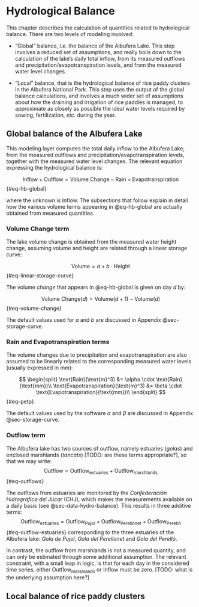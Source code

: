 # Hydrological Balance

This chapter describes the calculation of quantities related to hydrological balance. There are two levels of modeling involved:

-   "Global" balance, *i.e.* the balance of the Albufera Lake. This step involves a reduced set of assumptions, and really boils down to the calculation of the lake's daily total inflow, from its measured outflows and precipitation/evapotranspiration levels, and from the measured water level changes.

-   "Local" balance, that is the hydrological balance of rice paddy clusters in the Albufera National Park. This step uses the output of the global balance calculations, and involves a much wider set of assumptions about how the draining and irrigation of rice paddies is managed, to approximate as closely as possible the ideal water levels required by sowing, fertilization, *etc.* during the year.

## Global balance of the Albufera Lake

This modeling layer computes the total daily inflow to the Albufera Lake, from the measured outflows and precipitation/evapotranspiration levels, together with the measured water level changes. The relevant equation expressing the hydrological balance is:

$$
\text{Inflow} + \text{Outflow} = \text{Volume Change} - \text{Rain} + \text{Evapotranspiration}
$$ {#eq-hb-global}

where the unknown is $\text{Inflow}$. The subsections that follow explain in detail how the various volume terms appearing in @eq-hb-global are actually obtained from measured quantities.

### $\text{Volume Change}$ term

The lake volume change is obtained from the measured water height change, 
assuming volume and height are related through a linear storage curve:

$$
\text{Volume} = a+b\cdot \text{Height}
$$ {#eq-linear-storage-curve}

The volume *change* that appears in @eq-hb-global is given on day 
$d$ by:

$$
\text{Volume Change} (d)=\text{Volume}(d+1)-\text{Volume}(d)
$$ {#eq-volume-change}

The default values used for $a$ and $b$ are discussed in Appendix 
@sec-storage-curve. 

### $\text{Rain and Evapotranspiration}$ terms

The volume changes due to precipitation and evapotranspiration are also assumed
to be linearly related to the corresponding measured water levels (usually 
expressed in $\text{mm}$):

$$
\begin{split}
\text{Rain}(\text{m}^3) &= \alpha \cdot \text{Rain}(\text{mm})\\
\text{Evapotranspiration}(\text{m}^3) &= \beta \cdot \text{Evapotranspiration}(\text{mm})\\
\end{split}
$$ {#eq-petp}

The default values used by the software $\alpha$ and $\beta$ are discussed in 
Appendix @sec-storage-curve.

### $\text{Outflow}$ term

The Albufera lake has two sources of outflow, namely estuaries (*golas*) and 
enclosed marshlands (*tancats*) [TODO: are these terms appropriate?], so that we
may write:
$$
\text{Outflow} = \text{Outflow}_{\text {estuaries}}+ \text{Outflow}_{\text {marshlands}}
$$ {#eq-outflows}

The outflows from estuaries are monitored by the 
*Confederación Hidrográfica del Júcar* (CHJ), which makes the measurements 
available on a daily basis (see @sec-data-hydro-balance). This results in three 
additive terms:
$$
\text{Outflow}_{\text {estuaries}} = 
\text{Outflow}_{\text {Pujol}}+
\text{Outflow}_{\text {Perellonet}}+
\text{Outflow}_{\text {Perelló}}
$$ {#eq-outflow-estuaries}
corresponding to the three estuaries of the Albufera lake: *Gola de Pujol*, 
*Gola del Perellonet* and *Gola del Perelló*.

In contrast, the outflow from marshlands is not a measured quantity, and can 
only be estimated through some additional assumption. The relevant constraint, 
with a small leap in logic, is that for each day in the considered time series, 
either  $\text{Outflow}_{\text {marshlands}}$ or $\text{Inflow}$ must be zero.
[TODO: what is the underlying assumption here?]


## Local balance of rice paddy clusters
